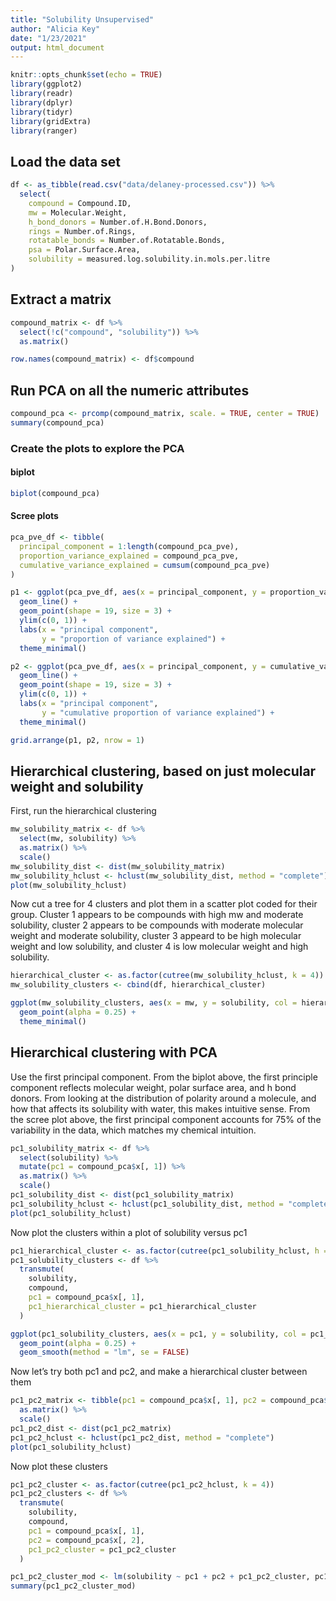 ```yaml
---
title: "Solubility Unsupervised"
author: "Alicia Key"
date: "1/23/2021"
output: html_document
---
```


```r
knitr::opts_chunk$set(echo = TRUE)
library(ggplot2)
library(readr)
library(dplyr)
library(tidyr)
library(gridExtra)
library(ranger)
```

## Load the data set

``` r
df <- as_tibble(read.csv("data/delaney-processed.csv")) %>%
  select(
    compound = Compound.ID, 
    mw = Molecular.Weight, 
    h_bond_donors = Number.of.H.Bond.Donors, 
    rings = Number.of.Rings, 
    rotatable_bonds = Number.of.Rotatable.Bonds, 
    psa = Polar.Surface.Area, 
    solubility = measured.log.solubility.in.mols.per.litre
)
```

## Extract a matrix

``` r
compound_matrix <- df %>%
  select(!c("compound", "solubility")) %>%
  as.matrix()

row.names(compound_matrix) <- df$compound
```

## Run PCA on all the numeric attributes

``` r
compound_pca <- prcomp(compound_matrix, scale. = TRUE, center = TRUE)
summary(compound_pca)
```

### Create the plots to explore the PCA

#### biplot

``` r
biplot(compound_pca)
```

#### Scree plots

``` r
pca_pve_df <- tibble(
  principal_component = 1:length(compound_pca_pve),
  proportion_variance_explained = compound_pca_pve,
  cumulative_variance_explained = cumsum(compound_pca_pve)
)

p1 <- ggplot(pca_pve_df, aes(x = principal_component, y = proportion_variance_explained)) +
  geom_line() +
  geom_point(shape = 19, size = 3) +
  ylim(c(0, 1)) +
  labs(x = "principal component",
       y = "proportion of variance explained") +
  theme_minimal()

p2 <- ggplot(pca_pve_df, aes(x = principal_component, y = cumulative_variance_explained)) +
  geom_line() +
  geom_point(shape = 19, size = 3) +
  ylim(c(0, 1)) +
  labs(x = "principal component",
       y = "cumulative proportion of variance explained") +
  theme_minimal()

grid.arrange(p1, p2, nrow = 1)
```

## Hierarchical clustering, based on just molecular weight and solubility

First, run the hierarchical clustering

``` r
mw_solubility_matrix <- df %>%
  select(mw, solubility) %>%
  as.matrix() %>%
  scale()
mw_solubility_dist <- dist(mw_solubility_matrix)
mw_solubility_hclust <- hclust(mw_solubility_dist, method = "complete")
plot(mw_solubility_hclust)
```

Now cut a tree for 4 clusters and plot them in a scatter plot coded for their group. Cluster 1 appears to be compounds with high mw and moderate solubility, cluster 2 appears to be compounds with moderate molecular weight and moderate solubility, cluster 3 appeard to be high molecular weight and low solubility, and cluster 4 is low molecular weight and high solubility.

``` r
hierarchical_cluster <- as.factor(cutree(mw_solubility_hclust, k = 4))
mw_solubility_clusters <- cbind(df, hierarchical_cluster)

ggplot(mw_solubility_clusters, aes(x = mw, y = solubility, col = hierarchical_cluster)) +
  geom_point(alpha = 0.25) +
  theme_minimal()
```

## Hierarchical clustering with PCA

Use the first principal component. From the biplot above, the first principle component reflects molecular weight, polar surface area, and h bond donors. From looking at the distribution of polarity around a molecule, and how that affects its solubility with water, this makes intuitive sense. From the scree plot above, the first principal component accounts for 75% of the variability in the data, which matches my chemical intuition.

``` r
pc1_solubility_matrix <- df %>%
  select(solubility) %>%
  mutate(pc1 = compound_pca$x[, 1]) %>%
  as.matrix() %>%
  scale()
pc1_solubility_dist <- dist(pc1_solubility_matrix)
pc1_solubility_hclust <- hclust(pc1_solubility_dist, method = "complete")
plot(pc1_solubility_hclust)
```

Now plot the clusters within a plot of solubility versus pc1

``` r
pc1_hierarchical_cluster <- as.factor(cutree(pc1_solubility_hclust, h = 4))
pc1_solubility_clusters <- df %>%
  transmute(
    solubility,
    compound,
    pc1 = compound_pca$x[, 1],
    pc1_hierarchical_cluster = pc1_hierarchical_cluster
  )

ggplot(pc1_solubility_clusters, aes(x = pc1, y = solubility, col = pc1_hierarchical_cluster)) +
  geom_point(alpha = 0.25) +
  geom_smooth(method = "lm", se = FALSE)
```

Now let's try both pc1 and pc2, and make a hierarchical cluster between them

``` r
pc1_pc2_matrix <- tibble(pc1 = compound_pca$x[, 1], pc2 = compound_pca$x[, 2]) %>%
  as.matrix() %>%
  scale()
pc1_pc2_dist <- dist(pc1_pc2_matrix)
pc1_pc2_hclust <- hclust(pc1_pc2_dist, method = "complete")
plot(pc1_solubility_hclust)
```

Now plot these clusters

``` r
pc1_pc2_cluster <- as.factor(cutree(pc1_pc2_hclust, k = 4))
pc1_pc2_clusters <- df %>%
  transmute(
    solubility,
    compound,
    pc1 = compound_pca$x[, 1],
    pc2 = compound_pca$x[, 2],
    pc1_pc2_cluster = pc1_pc2_cluster
  )

pc1_pc2_cluster_mod <- lm(solubility ~ pc1 + pc2 + pc1_pc2_cluster, pc1_pc2_clusters)
summary(pc1_pc2_cluster_mod)
```